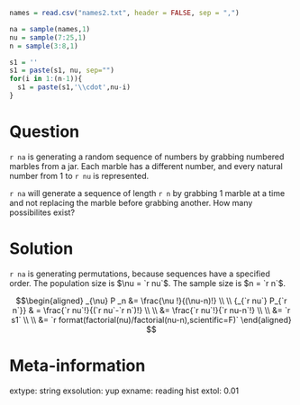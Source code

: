 ```r
names = read.csv("names2.txt", header = FALSE, sep = ",")

na = sample(names,1)
nu = sample(7:25,1)
n = sample(3:8,1)

s1 = ''
s1 = paste(s1, nu, sep="")
for(i in 1:(n-1)){
  s1 = paste(s1,'\\cdot',nu-i)
}

```

Question
========

`r na` is generating a random sequence of numbers by grabbing numbered marbles from a jar. Each marble has a different number, and every natural number from 1 to `r nu` is represented.

`r na` will generate a sequence of length `r n` by grabbing 1 marble at a time and not replacing the marble before grabbing another. How many possibilites exist?


Solution
========

`r na` is generating permutations, because sequences have a specified order. The population size is $\nu = `r nu`$. The sample size is $n = `r n`$. 

$$\begin{aligned}
_{\nu} P _n &= \frac{\nu !}{(\nu-n)!} \\ \\
{_{`r nu`} P_{`r n`}} & = \frac{`r nu`!}{(`r nu`-`r n`)!} \\ \\
&= \frac{`r nu`!}{`r nu-n`!} \\ \\
&= `r s1` \\  \\
&= `r format(factorial(nu)/factorial(nu-n),scientific=F)`
\end{aligned}
$$


Meta-information
============
extype: string
exsolution: yup
exname: reading hist
extol: 0.01
